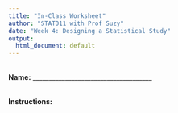 ```yaml
---
title: "In-Class Worksheet"
author: "STAT011 with Prof Suzy"
date: "Week 4: Designing a Statistical Study"
output:
  html_document: default
---
```

<br>
**Name:** _____________________________________

<br>
**Instructions:** 